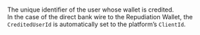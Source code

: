   

  
<ResponseField name="CreditedUserId" type="string" default="  
**Default value:** ">    
The unique identifier of the user whose wallet is credited.  
In the case of the direct bank wire to the Repudiation Wallet, the `CreditedUserId` is automatically set to the platform’s `ClientId`.   

<Expandable title="properties">  

</Expandable> 
</ResponseField>